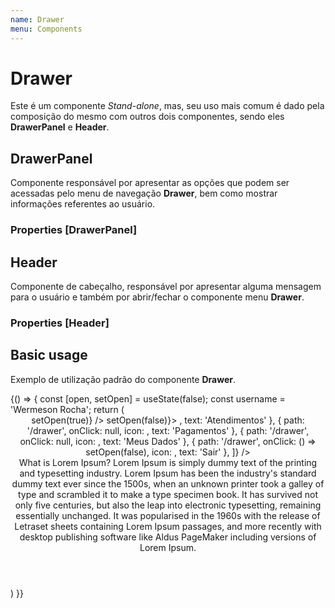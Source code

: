 ```yaml
---
name: Drawer
menu: Components
---
```



# Drawer
Este é um componente *Stand-alone*, mas, seu uso mais comum é dado pela composição do mesmo com outros dois componentes, sendo eles **DrawerPanel** e **Header**.

## DrawerPanel
Componente responsável por apresentar as opções que podem ser acessadas pelo menu de navegação **Drawer**, bem como mostrar informações referentes ao usuário.

### Properties [DrawerPanel]

<Props of={DrawerPanel} />

## Header
Componente de cabeçalho, responsável por apresentar alguma mensagem para o usuário e também por abrir/fechar o componente menu **Drawer**.

### Properties [Header]

<Props of={Header} />

## Basic usage
Exemplo de utilização padrão do componente **Drawer**.

<Playground>
	{() => {
		const [open, setOpen] = useState(false);
		const username = 'Wermeson Rocha';
		return (
		<div style={containerWithPadding}>
			<Header type='icon' title='Meus Dados' icon='menu' setIsOpen={() => setOpen(true)} />
			<Drawer isOpen={open} setIsOpen={() => setOpen(false)}>
				<DrawerPanel
					username={username}
					userdata='CPF: 000.111.222-33'
					options={[
						{
							path: '/drawer',
							onClick: null,
							icon: <Icon type='truck' size={16} strokeWidth={3} />,
							text: 'Atendimentos'
						},
						{
							path: '/drawer',
							onClick: null,
							icon: <Icon type='card' size={16} strokeWidth={3} />,
							text: 'Pagamentos'
						},
						{
							path: '/drawer',
							onClick: null,
							icon: <Icon type='user' size={16} strokeWidth={3} />,
							text: 'Meus Dados'
						},
						{
							path: '/drawer',
							onClick: () => setOpen(false),
							icon: <Icon type='logout' size={16} strokeWidth={3} />,
							text: 'Sair'
						},
					]}
				/>
			</Drawer>
			<div>
				What is Lorem Ipsum?
				Lorem Ipsum is simply dummy text of the printing and typesetting industry. Lorem Ipsum has been the industry's standard dummy text ever since the 1500s, when an unknown printer took a galley of type and scrambled it to make a type specimen book. It has survived not only five centuries, but also the leap into electronic typesetting, remaining essentially unchanged. It was popularised in the 1960s with the release of Letraset sheets containing Lorem Ipsum passages, and more recently with desktop publishing software like Aldus PageMaker including versions of Lorem Ipsum.
			</div>
		</div>
		)
	}}
</Playground>